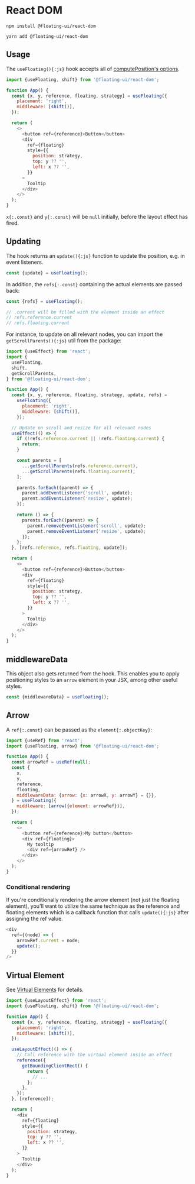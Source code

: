 
# React DOM

```shell
npm install @floating-ui/react-dom
```

```shell
yarn add @floating-ui/react-dom
```

## Usage

The `useFloating(){:js}` hook accepts all of
[computePosition's options](/docs/computePosition#options).

```js
import {useFloating, shift} from '@floating-ui/react-dom';

function App() {
  const {x, y, reference, floating, strategy} = useFloating({
    placement: 'right',
    middleware: [shift()],
  });

  return (
    <>
      <button ref={reference}>Button</button>
      <div
        ref={floating}
        style={{
          position: strategy,
          top: y ?? '',
          left: x ?? '',
        }}
      >
        Tooltip
      </div>
    </>
  );
}
```

`x{:.const}` and `y{:.const}` will be `null` initially, before
the layout effect has fired.

## Updating

The hook returns an `update(){:js}` function to update the
position, e.g. in event listeners.

```js
const {update} = useFloating();
```

In addition, the `refs{:.const}` containing the actual elements
are passed back:

```js
const {refs} = useFloating();

// .current will be filled with the element inside an effect
// refs.reference.current
// refs.floating.current
```

For instance, to update on all relevant nodes, you can import the
`getScrollParents(){:js}` util from the package:

```js {5,9,15-37}
import {useEffect} from 'react';
import {
  useFloating,
  shift,
  getScrollParents,
} from '@floating-ui/react-dom';

function App() {
  const {x, y, reference, floating, strategy, update, refs} =
    useFloating({
      placement: 'right',
      middleware: [shift()],
    });

  // Update on scroll and resize for all relevant nodes
  useEffect(() => {
    if (!refs.reference.current || !refs.floating.current) {
      return;
    }

    const parents = [
      ...getScrollParents(refs.reference.current),
      ...getScrollParents(refs.floating.current),
    ];

    parents.forEach((parent) => {
      parent.addEventListener('scroll', update);
      parent.addEventListener('resize', update);
    });

    return () => {
      parents.forEach((parent) => {
        parent.removeEventListener('scroll', update);
        parent.removeEventListener('resize', update);
      });
    };
  }, [refs.reference, refs.floating, update]);

  return (
    <>
      <button ref={reference}>Button</button>
      <div
        ref={floating}
        style={{
          position: strategy,
          top: y ?? '',
          left: x ?? '',
        }}
      >
        Tooltip
      </div>
    </>
  );
}
```

## middlewareData

This object also gets returned from the hook. This enables you to
apply positioning styles to an `arrow` element in your JSX, among
other useful styles.

```js
const {middlewareData} = useFloating();
```

## Arrow

A `ref{:.const}` can be passed as the `element{:.objectKey}`:

```js /arrowRef/ {13}
import {useRef} from 'react';
import {useFloating, arrow} from '@floating-ui/react-dom';

function App() {
  const arrowRef = useRef(null);
  const {
    x,
    y,
    reference,
    floating,
    middlewareData: {arrow: {x: arrowX, y: arrowY} = {}},
  } = useFloating({
    middleware: [arrow({element: arrowRef})],
  });

  return (
    <>
      <button ref={reference}>My button</button>
      <div ref={floating}>
        My tooltip
        <div ref={arrowRef} />
      </div>
    </>
  );
}
```

### Conditional rendering

If you're conditionally rendering the arrow element (not just the
floating element), you'll want to utilize the same technique as
the reference and floating elements which is a callback function
that calls `update(){:js}` after assigning the ref value.

```js
<div
  ref={(node) => {
    arrowRef.current = node;
    update();
  }}
/>
```

## Virtual Element

See [Virtual Elements](/docs/virtual-elements) for details.

```js {12-18}
import {useLayoutEffect} from 'react';
import {useFloating, shift} from '@floating-ui/react-dom';

function App() {
  const {x, y, reference, floating, strategy} = useFloating({
    placement: 'right',
    middleware: [shift()],
  });

  useLayoutEffect(() => {
    // Call reference with the virtual element inside an effect
    reference({
      getBoundingClientRect() {
        return {
          // ...
        };
      },
    });
  }, [reference]);

  return (
    <div
      ref={floating}
      style={{
        position: strategy,
        top: y ?? '',
        left: x ?? '',
      }}
    >
      Tooltip
    </div>
  );
}
```
